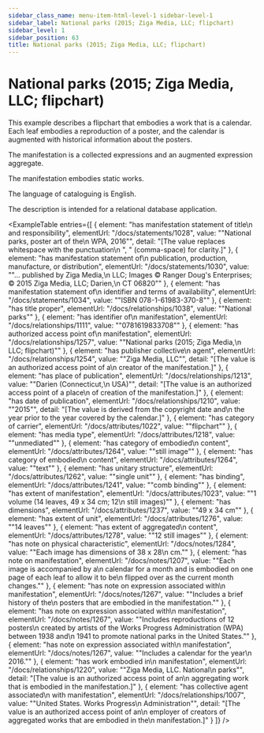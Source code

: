 ```yaml
---
sidebar_class_name: menu-item-html-level-1 sidebar-level-1
sidebar_label: National parks (2015; Ziga Media, LLC; flipchart)
sidebar_level: 1
sidebar_position: 63
title: National parks (2015; Ziga Media, LLC; flipchart)
---
```


# National parks (2015; Ziga Media, LLC; flipchart)

This example describes a flipchart that embodies a work that is a calendar. Each leaf
              embodies a reproduction of a poster, and the calendar is augmented with historical
              information about the posters.

The manifestation is a collected expressions and an augmented expression
              aggregate.

The manifestation embodies static works.

The language of cataloguing is English.

The description is intended for a relational database application.

<ExampleTable
  entries={[
    {
      element: "has manifestation statement of title\n                      and responsibility",
      elementUrl: "/docs/statements/1028",
      value: "\"National parks, poster art of the\n                    WPA, 2016\"",
      detail: "[The value replaces whitespace with the punctuation\n                      \", \" (comma-space) for clarity.]"
    },
    {
      element: "has manifestation statement of\n                    publication, production, manufacture, or distribution",
      elementUrl: "/docs/statements/1030",
      value: "\"… published by Ziga Media,\n                  LLC; Images © Ranger Doug's Enterprises; © 2015 Ziga Media, LLC; Darien,\n                  CT 06820\""
    },
    {
      element: "has manifestation statement of\n                    identifier and terms of availability",
      elementUrl: "/docs/statements/1034",
      value: "\"ISBN 078-1-61983-370-8\""
    },
    {
      element: "has title proper",
      elementUrl: "/docs/relationships/1038",
      value: "\"National parks\""
    },
    {
      element: "has identifier of\n                  manifestation",
      elementUrl: "/docs/relationships/1111",
      value: "\"0781619833708\""
    },
    {
      element: "has authorized access point of\n                    manifestation",
      elementUrl: "/docs/relationships/1257",
      value: "\"National parks (2015; Ziga Media,\n                  LLC; flipchart)\""
    },
    {
      element: "has publisher collective\n                    agent",
      elementUrl: "/docs/relationships/1254",
      value: "\"Ziga Media, LLC\"",
      detail: "[The value is an authorized access point of a\n                      creator of the manifestation.]"
    },
    {
      element: "has place of publication",
      elementUrl: "/docs/relationships/1213",
      value: "\"Darien (Connecticut,\n                    USA)\"",
      detail: "[The value is an authorized access point of a place\n                      of creation of the manifestation.]"
    },
    {
      element: "has date of publication",
      elementUrl: "/docs/relationships/1210",
      value: "\"2015\"",
      detail: "[The value is derived from the copyright date and\n                      the year prior to the year covered by the calendar.]"
    },
    {
      element: "has category of carrier",
      elementUrl: "/docs/attributes/1022",
      value: "\"flipchart\""
    },
    {
      element: "has media type",
      elementUrl: "/docs/attributes/1218",
      value: "\"unmediated\""
    },
    {
      element: "has category of embodied\n                  content",
      elementUrl: "/docs/attributes/1264",
      value: "\"still image\""
    },
    {
      element: "has category of embodied\n                  content",
      elementUrl: "/docs/attributes/1264",
      value: "\"text\""
    },
    {
      element: "has unitary structure",
      elementUrl: "/docs/attributes/1262",
      value: "\"single unit\""
    },
    {
      element: "has binding",
      elementUrl: "/docs/attributes/1241",
      value: "\"comb binding\""
    },
    {
      element: "has extent of manifestation",
      elementUrl: "/docs/attributes/1023",
      value: "\"1 volume (14 leaves, 49 x 34 cm; 12\n                  still images)\""
    },
    {
      element: "has dimensions",
      elementUrl: "/docs/attributes/1237",
      value: "\"49 x 34 cm\""
    },
    {
      element: "has extent of unit",
      elementUrl: "/docs/attributes/1276",
      value: "\"14 leaves\""
    },
    {
      element: "has extent of aggregated\n                  content",
      elementUrl: "/docs/attributes/1278",
      value: "\"12 still images\""
    },
    {
      element: "has note on physical characteristic",
      elementUrl: "/docs/notes/1284",
      value: "\"Each image has dimensions of 38 x 28\n                  cm.\""
    },
    {
      element: "has note on manifestation",
      elementUrl: "/docs/notes/1207",
      value: "\"Each image is accompanied by a\n                  calendar for a month and is embodied on one page of each leaf to allow it to be\n                  flipped over as the current month changes.\""
    },
    {
      element: "has note on expression associated with\n                    manifestation",
      elementUrl: "/docs/notes/1267",
      value: "\"Includes a brief history of the\n                  posters that are embodied in the manifestation.\""
    },
    {
      element: "has note on expression associated with\n                    manifestation",
      elementUrl: "/docs/notes/1267",
      value: "\"Includes reproductions of 12 posters\n                  created by artists of the Works Progress Administration (WPA) between 1938 and\n                  1941 to promote national parks in the United States.\""
    },
    {
      element: "has note on expression associated with\n                    manifestation",
      elementUrl: "/docs/notes/1267",
      value: "\"Includes a calendar for the year\n                  2016.\""
    },
    {
      element: "has work embodied in\n                      manifestation",
      elementUrl: "/docs/relationships/1220",
      value: "\"Ziga Media, LLC. National\n                    parks\"",
      detail: "[The value is an authorized access point of an\n                      aggregating work that is embodied in the manifestation.]"
    },
    {
      element: "has collective agent associated\n                      with manifestation",
      elementUrl: "/docs/relationships/1007",
      value: "\"United States. Works Progress\n                    Administration\"",
      detail: "[The value is an authorized access point of an\n                      employer of creators of aggregated works that are embodied in the\n                      manifestation.]"
    }
  ]}
/>
